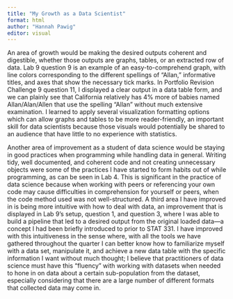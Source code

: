 ```yaml
---
title: "My Growth as a Data Scientist"
format: html
author: "Hannah Pawig"
editor: visual
---
```


An area of growth would be making the desired outputs coherent and digestible, whether those outputs are graphs, tables, or an extracted row of data. Lab 9 question 9 is an example of an easy-to-comprehend graph, with line colors corresponding to the different spellings of "Allan," informative titles, and axes that show the necessary tick marks. In Portfolio Revision Challenge 9 question 11, I displayed a clear output in a data table form, and we can plainly see that California relatively has 4% more of babies named Allan/Alan/Allen that use the spelling "Allan" without much extensive examination. I learned to apply several visualization formatting options which can allow graphs and tables to be more reader-friendly, an important skill for data scientists because those visuals would potentially be shared to an audience that have little to no experience with statistics.

Another area of improvement as a student of data science would be staying in good practices when programming while handling data in general. Writing tidy, well documented, and coherent code and not creating unnecessary objects were some of the practices I have started to form habits out of while programming, as can be seen in Lab 4. This is significant in the practice of data science because when working with peers or referencing your own code may cause difficulties in comprehension for yourself or peers, when the code method used was not well-structured. A third area I have improved in is being more intuitive with how to deal with data, an improvement that is displayed in Lab 9's setup, question 1, and question 3, where I was able to build a pipeline that led to a desired output from the original loaded data---a concept I had been briefly introduced to prior to STAT 331. I have improved with this intuitiveness in the sense where, with all the tools we have gathered throughout the quarter I can better know how to familiarize myself with a data set, manipulate it, and achieve a new data table with the specific information I want without much thought; I believe that practitioners of data science must have this "fluency" with working with datasets when needed to hone in on data about a certain sub-population from the dataset, especially considering that there are a large number of different formats that collected data may come in.
